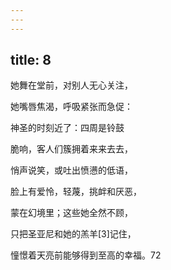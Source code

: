 ```yaml
---
---
---
```

title: 8
---




她舞在堂前，对别人无心关注，

她嘴唇焦渴，呼吸紧张而急促：

神圣的时刻近了：四周是铃鼓

脆响，客人们簇拥着来来去去，

悄声说笑，或吐出愤懑的低语，

脸上有爱怜，轻蔑，挑衅和厌恶，

蒙在幻境里；这些她全然不顾，

只把圣亚尼和她的羔羊[3]记住，

憧憬着天亮前能够得到至高的幸福。72